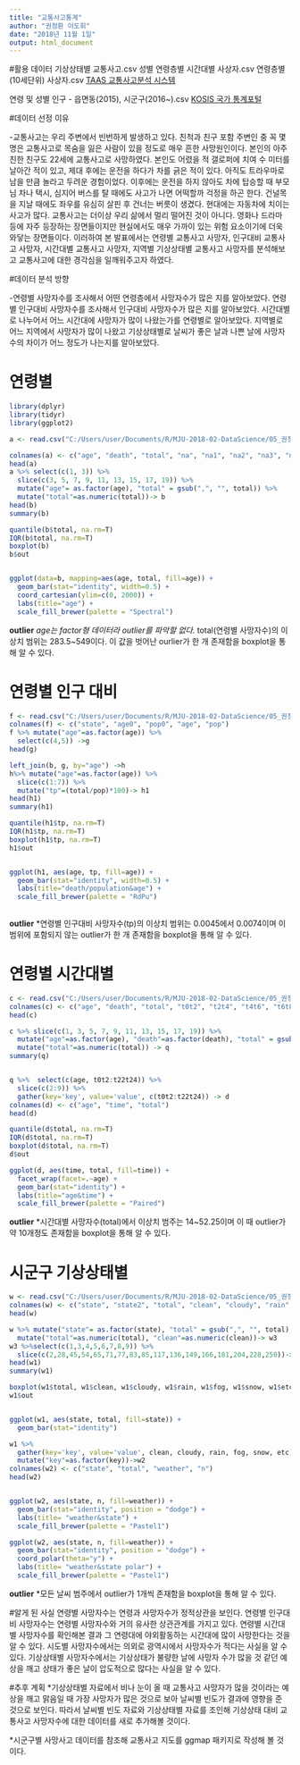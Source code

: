 ```yaml
---
title: "교통사고통계"
author: "권정환 이도휘"
date: "2018년 11월 1일"
output: html_document
---
```


#활용 데이터
기상상태별 교통사고.csv
성별 연령층별 시간대별 사상자.csv
연령층별(10세단위) 사상자.csv
[TAAS 교통사고분석 시스템](http://taas.koroad.or.kr/)

연령 및 성별 인구 - 읍면동(2015), 시군구(2016~).csv
[KOSIS 국가 통계포털](http://kosis.kr/index/index.do)

#데이터 선정 이유

-교통사고는 우리 주변에서 빈번하게 발생하고 있다. 친척과 친구 포함 주변인 중 꼭 몇 명은 교통사고로 목숨을 잃은 사람이 있을 정도로 매우 흔한 사망원인이다. 
본인의 아주 친한 친구도 22세에 교통사고로 사망하였다. 본인도 어렸을 적 갤로퍼에 치여 수 미터를 날아간 적이 있고, 제대 후에는 운전을 하다가 차를 긁은 적이 있다. 
아직도 트라우마로 남을 만큼 놀라고 두려운 경험이었다. 
이후에는 운전을 하지 않아도 차에 탑승할 때 부모님 차나 택시, 심지어 버스를 탈 때에도 사고가 나면 어떡할까 걱정을 하곤 한다. 
건널목을 지날 때에도 좌우를 유심히 살핀 후 건너는 버릇이 생겼다.
현대에는 자동차에 치이는 사고가 많다. 
교통사고는 더이상 우리 삶에서 멀리 떨어진 것이 아니다.
영화나 드라마 등에 자주 등장하는 장면들이지만 현실에서도 매우 가까이 있는 위험 요소이기에 더욱 와닿는 장면들이다. 
이러하여 본 발표에서는 연령별 교통사고 사망자, 인구대비 교통사고 사망자, 시간대별 교통사고 사망자, 지역별 기상상태별 교통사고 사망자를 분석해보고 교통사고에 대한 경각심을 일깨워주고자 하였다. 


#데이터 분석 방향

-연령별 사망자수를 조사해서 어떤 연령층에서 사망자수가 많은 지를 알아보았다.
연령별 인구대비 사망자수를 조사해서 인구대비 사망자수가 많은 지를 알아보았다.
시간대별로 나누어서 어느 시간대에 사망자가 많이 나왔는가를 연령별로 알아보았다.
지역별로 어느 지역에서 사망자가 많이 나왔고 기상상태별로 날씨가 좋은 날과 나쁜 날에
사망자 수의 차이가 어느 정도가 나는지를 알아보았다.



# **연령별**
```r

library(dplyr)
library(tidyr)
library(ggplot2)

a <- read.csv("C:/Users/user/Documents/R/MJU-2018-02-DataScience/05_권정환//연령별.csv", stringsAsFactors = F)

colnames(a) <- c("age", "death", "total", "na", "na1", "na2", "na3", "na4", "na5")
head(a)
a %>% select(c(1, 3)) %>%
  slice(c(3, 5, 7, 9, 11, 13, 15, 17, 19)) %>% 
  mutate("age"= as.factor(age), "total" = gsub(",", "", total)) %>%
  mutate("total"=as.numeric(total))-> b
head(b)
summary(b)

quantile(b$total, na.rm=T)
IQR(b$total, na.rm=T)
boxplot(b)
b$out


ggplot(data=b, mapping=aes(age, total, fill=age)) +
  geom_bar(stat="identity", width=0.5) +
  coord_cartesian(ylim=c(0, 2000)) +
  labs(title="age") +
  scale_fill_brewer(palette = "Spectral")
```

**outlier**
*age는 factor형 데이터라 outlier를 파악할 없다.
*total(연령별 사망자수)의 이상치 범위는 283.5~549이다. 이 값을 벗어난 ourlier가 한 개 존재함을 boxplot을 통해 알 수 있다.



# **연령별 인구 대비** 
```r

f <- read.csv("C:/Users/user/Documents/R/MJU-2018-02-DataScience/05_권정환//연령별인구조사.csv",  stringsAsFactors = F)
colnames(f) <- c("state", "age0", "pop0", "age", "pop")
f %>% mutate("age"=as.factor(age)) %>%
  select(c(4,5)) ->g
head(g)

left_join(b, g, by="age") ->h
h%>% mutate("age"=as.factor(age)) %>%
  slice(c(1:7)) %>%
  mutate("tp"=(total/pop)*100)-> h1
head(h1)
summary(h1)

quantile(h1$tp, na.rm=T)
IQR(h1$tp, na.rm=T)
boxplot(h1$tp, na.rm=T)
h1$out


ggplot(h1, aes(age, tp, fill=age)) +
  geom_bar(stat="identity", width=0.5) +
  labs(title="death/population&age") +
  scale_fill_brewer(palette = "RdPu")
  

```

**outlier**
*연령별 인구대비 사망자수(tp)의 이상치 범위는 0.0045에서 0.0074이며 이 범위에 포함되지 않는 outlier가 한 개 존재함을 boxplot을 통해 알 수 있다. 



# **연령별 시간대별**
```r

c <- read.csv("C:/Users/user/Documents/R/MJU-2018-02-DataScience/05_권정환//시간대별.csv", stringsAsFactors = F)
colnames(c) <- c("age", "death", "total", "t0t2", "t2t4", "t4t6", "t6t8", "t8t10", "t10t12", "t12t14", "t14t16", "t16t18", "t18t20", "t20t22", "t22t24")
head(c)

c %>% slice(c(1, 3, 5, 7, 9, 11, 13, 15, 17, 19)) %>%
  mutate("age"=as.factor(age), "death"=as.factor(death), "total" = gsub(",", "", total)) %>%
  mutate("total"=as.numeric(total)) -> q
summary(q)


q %>%  select(c(age, t0t2:t22t24)) %>%
  slice(c(2:9)) %>%
  gather(key='key', value='value', c(t0t2:t22t24)) -> d
colnames(d) <- c("age", "time", "total")
head(d)

quantile(d$total, na.rm=T)
IQR(d$total, na.rm=T)
boxplot(d$total, na.rm=T)
d$out

ggplot(d, aes(time, total, fill=time)) +
  facet_wrap(facet=.~age) +
  geom_bar(stat="identity") +
  labs(title="age&time") +
  scale_fill_brewer(palette = "Paired")

```

**outlier**
*시간대별 사망자수(total)에서 이상치 범주는 14~52.25이며 이 때 outlier가 약 10개정도 존재함을 boxplot을 통해 알 수 있다.


# **시군구 기상상태별** 
```r

w <- read.csv("C:/Users/user/Documents/R/MJU-2018-02-DataScience/05_권정환//시군구 날씨별.csv", stringsAsFactors = F)
colnames(w) <- c("state", "state2", "total", "clean", "cloudy", "rain", "fog", "snow", "etc", "none")
head(w)

w %>% mutate("state"= as.factor(state), "total" = gsub(",", "", total), "clean" = gsub(",", "", clean), "cloudy"=as.numeric(cloudy), "rain"=as.numeric(rain), "fog"=as.numeric(fog), "snow"=as.numeric(snow), "etc"=as.numeric(etc)) %>%
  mutate("total"=as.numeric(total), "clean"=as.numeric(clean))-> w3 
w3 %>%select(c(1,3,4,5,6,7,8,9)) %>%
  slice(c(2,28,45,54,65,71,77,83,85,117,136,149,166,181,204,228,250))-> w1
head(w1)
summary(w1)

boxplot(w1$total, w1$clean, w1$cloudy, w1$rain, w1$fog, w1$snow, w1$etc, na.rm=T)
w1$out


ggplot(w1, aes(state, total, fill=state)) +
  geom_bar(stat="identity") 

w1 %>% 
  gather(key='key', value='value', clean, cloudy, rain, fog, snow, etc) %>%
  mutate("key"=as.factor(key))->w2
colnames(w2) <- c("state", "total", "weather", "n")
head(w2)


ggplot(w2, aes(state, n, fill=weather)) +
  geom_bar(stat="identity", position = "dodge") +
  labs(title= "weather&state") +
  scale_fill_brewer(palette = "Pastel1")

ggplot(w2, aes(state, n, fill=weather)) +
  geom_bar(stat="identity", position = "dodge") +
  coord_polar(theta="y") +
  labs(title= "weather&state polar") +
  scale_fill_brewer(palette = "Pastel1")
```

**outlier**
*모든 날씨 범주에서 outlier가 1개씩 존재함을 boxplot을 통해 알 수 있다.


#알게 된 사실
연령별 사망자수는 연령과 사망자수가 정적상관을 보인다.
연령별 인구대비 사망자수는 연령별 사망자수와 거의 유사한 상관관계를 가지고 있다.
연령별 시간대별 사망자수를 확인해본 결과 그 연령대에 야외활동하는 시간대에 많이 사망한다는 것을 알 수 있다.
시도별 사망자수에서는 의외로 광역시에서 사망자수가 적다는 사실을 알 수 있다.
기상상태별 사망자수에서는 기상상태가 불량한 날에 사망자 수가 많을 것 같던 예상을 깨고 상태가 좋은 날이 압도적으로 많다는 사실을 알 수 있다.

#추후 계획
*기상상태별 자료에서 비나 눈이 올 때 교통사고 사망자가 많을 것이라는 예상을 깨고 맑음일 때 가장 사망자가 많은 것으로 보아 날씨별 빈도가 결과에 영향을 준 것으로 보인다. 따라서 날씨별 빈도 자료와 기상상태별 자료를 조인해 기상상태 대비 교통사고 사망자수에 대한 데이터를 새로 추가해볼 것이다.

*시군구별 사망사고 데이터를 참조해 교통사고 지도를 ggmap 패키지로 작성해 볼 것이다.
